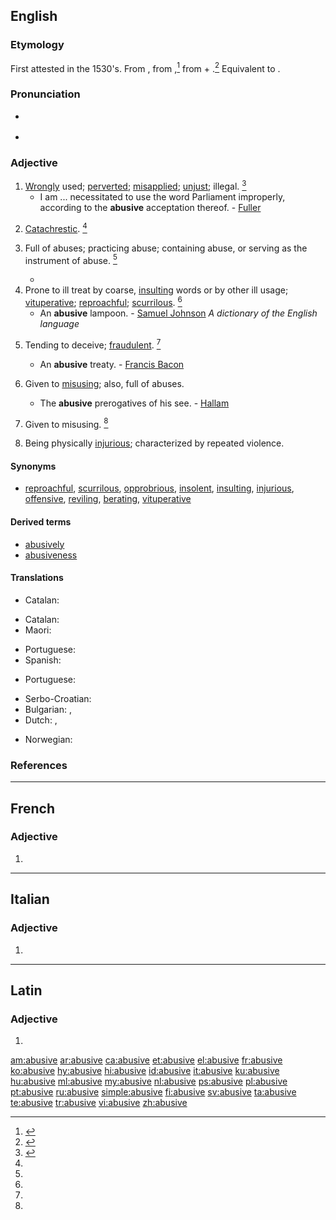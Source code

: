 ==English==

===Etymology===
First attested in the 1530's. From {{etyl|fr|en}} {{term|abusif|lang=fr}}, from {{etyl|la|en}} {{m|la|abūsīvus}},<ref name=RHD>{{R:RHCD|page=6}}</ref> from {{term|abusus|lang=la}} + {{term|-ivus||-ive|lang=la}}.<ref name=WI3>{{R:MW3 1976|page=8}}</ref> Equivalent to {{suffix|abuse|ive|lang=en}}.

===Pronunciation===
* {{a|RP}} {{IPA|/əˈbjuː.sɪv/|lang=en}}
* {{a|US}} {{IPA|/əˈbju.sɪv/|/əˈbju.zɪv/|lang=en}}

===Adjective===
{{en-adj}}

# [[wrongly|Wrongly]] used; [[perverted]]; [[misapplied]]; [[unjust]]; illegal. {{defdate|First attested in the mid 16<sup>th</sup> century.}}<ref name=SOED>{{R:SOED5|page=10}}</ref>
#* I am ... necessitated to use the word Parliament improperly, according to the '''abusive''' acceptation thereof. - [[Fuller]]
# {{context|archaic|lang=en}} [[catachrestic|Catachrestic]]. {{defdate|First attested in the mid 16<sup>th</sup> century.}}<ref name=SOED/>
# {{context|archaic|lang=en}} Full of abuses; practicing abuse; containing abuse, or serving as the instrument of abuse. {{defdate|First attested in the late 16<sup>th</sup> century.}}<ref name=SOED/>
#* {{quote-book|year=1589|author={{w|Thomas Nashe}}|title=The Anatomy of Absurdity|passage=...to begin in this vacation the foundation of a trifling subject which might shroud in his leaves the '''abusive''' enormities of these our times.}}
# Prone to ill treat by coarse, [[insulting]] words or by other ill usage; [[vituperative]]; [[reproachful]]; [[scurrilous]]. {{defdate|First attested in the early 17<sup>th</sup> century.}}<ref name=SOED/>
#* An '''abusive''' lampoon. - [[w:Samuel Johnson|Samuel Johnson]] ''A dictionary of the English language''
# {{context|obsolete|lang=en}} Tending to deceive; [[fraudulent]]. {{defdate|Attested only from the early to mid 17<sup>th</sup> century.}}<ref name=SOED/>
#* An '''abusive''' treaty. - [[w:Francis Bacon|Francis Bacon]]
# {{context|archaic|lang=en}} Given to [[misusing]]; also, full of abuses.
#* The '''abusive''' prerogatives of his see. - [[w:Henry Hallam|Hallam]]
# {{context|obsolete|lang=en}} Given to misusing. {{defdate|Attested only in the mid 17<sup>th</sup> century.}}<ref name=SOED/>
# Being physically [[injurious]]; characterized by repeated violence.

====Synonyms====
{{checksense}}
* [[reproachful]], [[scurrilous]], [[opprobrious]], [[insolent]], [[insulting]], [[injurious]], [[offensive]], [[reviling]], [[berate| berating]], [[vituperative]]

====Derived terms====
* [[abusively]]
* [[abusiveness]]

====Translations====
{{trans-top|wrongly used}}
* Catalan: {{t|ca|abusiu}}
{{trans-mid}}
{{trans-bottom}}

{{trans-top|practicing abuse}}
* Catalan: {{t|ca|abusiu}}
* Maori: {{t|mi|ngutu momoho}} {{qualifier|of talk}}
{{trans-mid}}
* Portuguese: {{t+|pt|abusivo}}
* Spanish: {{t+|es|abusivo}}
{{trans-bottom}}

{{trans-top|containing abuse}}
{{trans-mid}}
* Portuguese: {{t+|pt|abusivo}}
{{trans-bottom}}

{{checktrans-top}}
* Serbo-Croatian: {{t-needed|sh}}
* Bulgarian: {{t+|bg|оскърбителен}}, {{t+|bg|обиден}}
* Dutch: {{t+|nl|grof}}, {{t+|nl|ruw}}
{{trans-mid}}
* Norwegian: {{t+|no|grov}}
{{trans-bottom}}

===References===
<references/>

----

==French==

===Adjective===
{{head|fr|adjective form}}

# {{feminine of|abusif|lang=fr}}

----

==Italian==

===Adjective===
{{head|it|adjective form}}

# {{feminine plural of|abusivo|lang=it}}

----

==Latin==

===Adjective===
{{la-adj-form|abūsīve}}

# {{inflection of|abūsīvus||voc|m|s|lang=la}}

[[am:abusive]]
[[ar:abusive]]
[[ca:abusive]]
[[et:abusive]]
[[el:abusive]]
[[fr:abusive]]
[[ko:abusive]]
[[hy:abusive]]
[[hi:abusive]]
[[id:abusive]]
[[it:abusive]]
[[ku:abusive]]
[[hu:abusive]]
[[ml:abusive]]
[[my:abusive]]
[[nl:abusive]]
[[ps:abusive]]
[[pl:abusive]]
[[pt:abusive]]
[[ru:abusive]]
[[simple:abusive]]
[[fi:abusive]]
[[sv:abusive]]
[[ta:abusive]]
[[te:abusive]]
[[tr:abusive]]
[[vi:abusive]]
[[zh:abusive]]